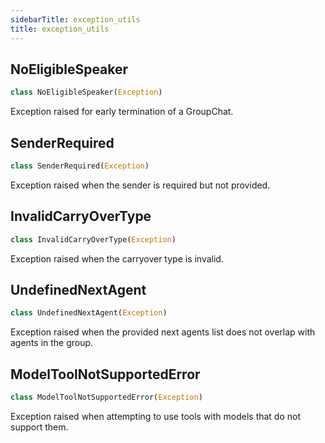 ```yaml
---
sidebarTitle: exception_utils
title: exception_utils
---
```


## NoEligibleSpeaker

```python
class NoEligibleSpeaker(Exception)
```

Exception raised for early termination of a GroupChat.

## SenderRequired

```python
class SenderRequired(Exception)
```

Exception raised when the sender is required but not provided.

## InvalidCarryOverType

```python
class InvalidCarryOverType(Exception)
```

Exception raised when the carryover type is invalid.

## UndefinedNextAgent

```python
class UndefinedNextAgent(Exception)
```

Exception raised when the provided next agents list does not overlap with agents in the group.

## ModelToolNotSupportedError

```python
class ModelToolNotSupportedError(Exception)
```

Exception raised when attempting to use tools with models that do not support them.

